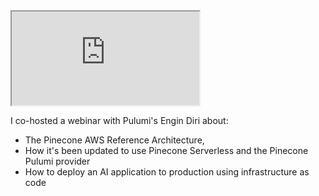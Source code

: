 <iframe 
  className="youtube-video"
  src="https://www.youtube.com/embed/D0cOJNf0pCQ"
  title="YouTube video player" 
  allow="fullscreen;">
</iframe>

I co-hosted a webinar with Pulumi's Engin Diri about: 
* The Pinecone AWS Reference Architecture, 
* How it's been updated to use Pinecone Serverless and the Pinecone Pulumi provider
* How to deploy an AI application to production using infrastructure as code




